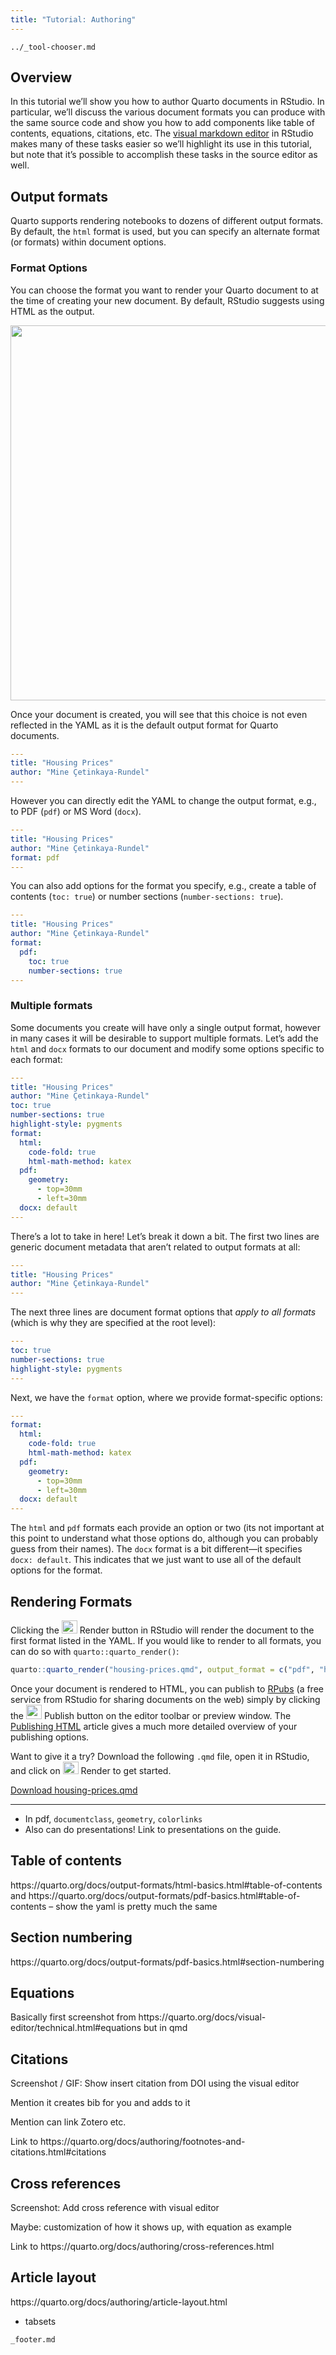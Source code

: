 ```yaml
---
title: "Tutorial: Authoring"
---
```


``` include
../_tool-chooser.md
```

## Overview

In this tutorial we'll show you how to author Quarto documents in RStudio. In particular, we'll discuss the various document formats you can produce with the same source code and show you how to add components like table of contents, equations, citations, etc. The [visual markdown editor](/docs/visual-editor/) in RStudio makes many of these tasks easier so we'll highlight its use in this tutorial, but note that it's possible to accomplish these tasks in the source editor as well.

## Output formats

Quarto supports rendering notebooks to dozens of different output formats. By default, the `html` format is used, but you can specify an alternate format (or formats) within document options.

### Format Options

You can choose the format you want to render your Quarto document to at the time of creating your new document. By default, RStudio suggests using HTML as the output.

![](images/rstudio-new-document.png){fig-alt="Create a new document menu in the RStudio IDE" fig-align="center" width="600"}

Once your document is created, you will see that this choice is not even reflected in the YAML as it is the default output format for Quarto documents.

``` yaml
---
title: "Housing Prices"
author: "Mine Çetinkaya-Rundel"
---
```

However you can directly edit the YAML to change the output format, e.g., to PDF (`pdf`) or MS Word (`docx`).

``` yaml
---
title: "Housing Prices"
author: "Mine Çetinkaya-Rundel"
format: pdf
---
```

You can also add options for the format you specify, e.g., create a table of contents (`toc: true`) or number sections (`number-sections: true`).

``` yaml
---
title: "Housing Prices"
author: "Mine Çetinkaya-Rundel"
format:
  pdf:
    toc: true
    number-sections: true
---
```

### Multiple formats

Some documents you create will have only a single output format, however in many cases it will be desirable to support multiple formats. Let's add the `html` and `docx` formats to our document and modify some options specific to each format:

``` yaml
---
title: "Housing Prices"
author: "Mine Çetinkaya-Rundel"
toc: true
number-sections: true
highlight-style: pygments
format:
  html: 
    code-fold: true
    html-math-method: katex
  pdf:
    geometry: 
      - top=30mm
      - left=30mm
  docx: default
---
```

There's a lot to take in here! Let's break it down a bit. The first two lines are generic document metadata that aren't related to output formats at all:

``` yaml
---
title: "Housing Prices"
author: "Mine Çetinkaya-Rundel"
---
```

The next three lines are document format options that *apply to all formats* (which is why they are specified at the root level):

``` yaml
---
toc: true
number-sections: true
highlight-style: pygments
---
```

Next, we have the `format` option, where we provide format-specific options:

``` yaml
---
format:
  html: 
    code-fold: true
    html-math-method: katex
  pdf:
    geometry: 
      - top=30mm
      - left=30mm
  docx: default
---
```

The `html` and `pdf` formats each provide an option or two (its not important at this point to understand what those options do, although you can probably guess from their names). The `docx` format is a bit different---it specifies `docx: default`. This indicates that we just want to use all of the default options for the format.

## Rendering Formats

Clicking the <kbd>![](images/rstudio-render-button.png){width="25" height="21"}</kbd> Render button in RStudio will render the document to the first format listed in the YAML. If you would like to render to all formats, you can do so with `quarto::quarto_render()`:

``` r
quarto::quarto_render("housing-prices.qmd", output_format = c("pdf", "html", "docx"))
```

Once your document is rendered to HTML, you can publish to [RPubs](https://rpubs.com/) (a free service from RStudio for sharing documents on the web) simply by clicking the <kbd>![](images/rstudio-publish-button.png){width="25" height="23"}</kbd> Publish button on the editor toolbar or preview window. The [Publishing HTML](/docs/output-formats/html-publishing.html) article gives a much more detailed overview of your publishing options.

Want to give it a try? Download the following `.qmd` file, open it in RStudio, and click on <kbd>![](images/rstudio-render-button.png){width="25" height="20"}</kbd> Render to get started.

::: {.callout-note appearance="minimal"}
<i class="bi bi-journal-code"></i> [Download housing-prices.qmd](_housing-prices.qmd){download="housing-prices.qmd"}
:::

------------------------------------------------------------------------

-   In pdf, `documentclass`, `geometry`, `colorlinks`
-   Also can do presentations! Link to presentations on the guide.

## Table of contents

https://quarto.org/docs/output-formats/html-basics.html#table-of-contents and https://quarto.org/docs/output-formats/pdf-basics.html#table-of-contents -- show the yaml is pretty much the same

## Section numbering

https://quarto.org/docs/output-formats/pdf-basics.html#section-numbering

## Equations

Basically first screenshot from https://quarto.org/docs/visual-editor/technical.html#equations but in qmd

## Citations

Screenshot / GIF: Show insert citation from DOI using the visual editor

Mention it creates bib for you and adds to it

Mention can link Zotero etc.

Link to https://quarto.org/docs/authoring/footnotes-and-citations.html#citations

## Cross references

Screenshot: Add cross reference with visual editor

Maybe: customization of how it shows up, with equation as example

Link to https://quarto.org/docs/authoring/cross-references.html

## Article layout

https://quarto.org/docs/authoring/article-layout.html

-   tabsets

``` include
_footer.md
```
